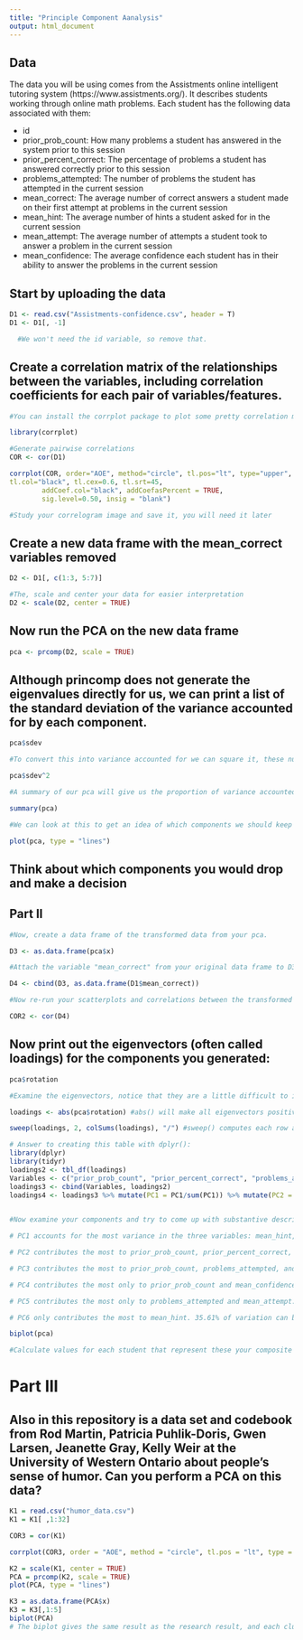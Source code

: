 ```yaml
---
title: "Principle Component Aanalysis"
output: html_document
---
```

## Data
The data you will be using comes from the Assistments online intelligent tutoring system (https://www.assistments.org/). It describes students working through online math problems. Each student has the following data associated with them:

- id
- prior_prob_count: How many problems a student has answered in the system prior to this session
- prior_percent_correct: The percentage of problems a student has answered correctly prior to this session
- problems_attempted: The number of problems the student has attempted in the current session
- mean_correct: The average number of correct answers a student made on their first attempt at problems in the current session
- mean_hint: The average number of hints a student asked for in the current session
- mean_attempt: The average number of attempts a student took to answer a problem in the current session
- mean_confidence: The average confidence each student has in their ability to answer the problems in the current session

## Start by uploading the data
```r
D1 <- read.csv("Assistments-confidence.csv", header = T)
D1 <- D1[, -1]

  #We won't need the id variable, so remove that.


```

## Create a correlation matrix of the relationships between the variables, including correlation coefficients for each pair of variables/features.

```r
#You can install the corrplot package to plot some pretty correlation matrices (sometimes called correlograms)

library(corrplot)

#Generate pairwise correlations
COR <- cor(D1)

corrplot(COR, order="AOE", method="circle", tl.pos="lt", type="upper",        
tl.col="black", tl.cex=0.6, tl.srt=45, 
        addCoef.col="black", addCoefasPercent = TRUE,
        sig.level=0.50, insig = "blank")

#Study your correlogram image and save it, you will need it later
```

## Create a new data frame with the mean_correct variables removed

```r
D2 <- D1[, c(1:3, 5:7)]

#The, scale and center your data for easier interpretation
D2 <- scale(D2, center = TRUE)
```

## Now run the PCA on the new data frame

```r
pca <- prcomp(D2, scale = TRUE)
```

## Although princomp does not generate the eigenvalues directly for us, we can print a list of the standard deviation of the variance accounted for by each component.

```r
pca$sdev

#To convert this into variance accounted for we can square it, these numbers are proportional to the eigenvalue

pca$sdev^2

#A summary of our pca will give us the proportion of variance accounted for by each component

summary(pca)

#We can look at this to get an idea of which components we should keep and which we should drop

plot(pca, type = "lines")
```

## Think about which components you would drop and make a decision

## Part II

```r
#Now, create a data frame of the transformed data from your pca.

D3 <- as.data.frame(pca$x)

#Attach the variable "mean_correct" from your original data frame to D3.

D4 <- cbind(D3, as.data.frame(D1$mean_correct))

#Now re-run your scatterplots and correlations between the transformed data and mean_correct. If you had dropped some components would you have lost important infomation about mean_correct?

COR2 <- cor(D4)

```
## Now print out the eigenvectors (often called loadings) for the components you generated:

```r
pca$rotation

#Examine the eigenvectors, notice that they are a little difficult to interpret. It is much easier to make sense of them if we make them proportional within each component

loadings <- abs(pca$rotation) #abs() will make all eigenvectors positive

sweep(loadings, 2, colSums(loadings), "/") #sweep() computes each row as a proportion of the column. (There must be a way to do this with dplyr()?)

# Answer to creating this table with dplyr():
library(dplyr)
library(tidyr)
loadings2 <- tbl_df(loadings)
Variables <- c("prior_prob_count", "prior_percent_correct", "problems_attempted", "mean_hint", "mean_attempt", "mean_confidence ") 
loadings3 <- cbind(Variables, loadings2)
loadings4 <- loadings3 %>% mutate(PC1 = PC1/sum(PC1)) %>% mutate(PC2 = PC2/sum(PC2)) %>% mutate(PC3 = PC3/sum(PC3)) %>% mutate(PC4 = PC4/sum(PC4)) %>% mutate(PC5 = PC5/sum(PC5)) %>%  mutate(PC6 = PC6/sum(PC6)) %>% print
 

#Now examine your components and try to come up with substantive descriptions of what some might represent?

# PC1 accounts for the most variance in the three variables: mean_hint, mean_attempt, and problems_attempted. 30.22% of variaion can be explained by the average number of hints a student asked for in the current session, 25.86% of variaion can be explained by the average number of attempts a student took to answer a problem in the current session, and 21.74% of variaion can be explained by the number of problems the student has attempted in the current session. 

# PC2 contributes the most to prior_prob_count, prior_percent_correct, and problems_attempted. 25.08% of variation can be explained by how many problems a student has answered in the system prior to this session, 44.68% of variation can be explained by the percentage of problems a student has answered correctly prior to this session, and 17.34% of variation can be explained by the number of problems the student has attempted in the current session. 

# PC3 contributes the most to prior_prob_count, problems_attempted, and mean_confidence. 22.10% of variation can be explained by how many problems a student has answered in the system prior to this session, 20.06% of variation can be explained by the number of problems the student has attempted in the current session, and 45.79% of variation can be explained by the average confidence each student has in their ability to answer the problems in the current session, which is substantial. 

# PC4 contributes the most only to prior_prob_count and mean_confidence. 31.52% of variation can be explained by how many problems a student has answered in the system prior to this session. And 22.61% of variation can be explained by the average confidence each student has in their ability to answer the problems in the current session.

# PC5 contributes the most only to problems_attempted and mean_attempt. 30.39% of variation can be explained by the number of problems the student has attempted in the current session, and 35.77% of variation can be explained by the average number of attempts a student took to answer a problem in the current session.

# PC6 only contributes the most to mean_hint. 35.61% of variation can be explained by the average number of hints a student asked for in the current session. 

biplot(pca)

#Calculate values for each student that represent these your composite variables and then create a new correlogram showing their relationship to mean_correct.

```
# Part III  
## Also in this repository is a data set and codebook from Rod Martin, Patricia Puhlik-Doris, Gwen Larsen, Jeanette Gray, Kelly Weir at the University of Western Ontario about people's sense of humor. Can you perform a PCA on this data?
```r
K1 = read.csv("humor_data.csv")
K1 = K1[ ,1:32]

COR3 = cor(K1)

corrplot(COR3, order = "AOE", method = "circle", tl.pos = "lt", type = "upper",  tl.col = "black", tl.cex = 0.5, addCoef.col = "black", addCoefasPercent = TRUE, sig.level = 0.50, insig = "blank")

K2 = scale(K1, center = TRUE)
PCA = prcomp(K2, scale = TRUE)
plot(PCA, type = "lines")

K3 = as.data.frame(PCA$x)
K3 = K3[,1:5]
biplot(PCA)
# The biplot gives the same result as the research result, and each cluster represents a characteristic from "affiliative", "selfenhancing", "agressive", and "selfdefeating".
```
